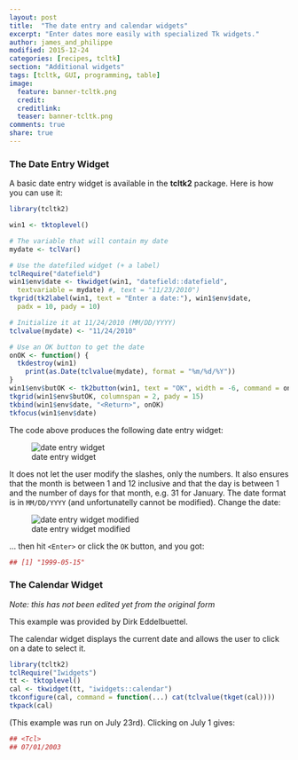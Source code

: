 ```yaml
---
layout: post
title:  "The date entry and calendar widgets"
excerpt: "Enter dates more easily with specialized Tk widgets."
author: james_and_philippe
modified: 2015-12-24
categories: [recipes, tcltk]
section: "Additional widgets"
tags: [tcltk, GUI, programming, table]
image:
  feature: banner-tcltk.png
  credit: 
  creditlink: 
  teaser: banner-tcltk.png
comments: true
share: true
---
```



### The Date Entry Widget

A basic date entry widget is available in the **tcltk2** package. Here is how you can use it:

```r
library(tcltk2)

win1 <- tktoplevel()

# The variable that will contain my date
mydate <- tclVar()

# Use the datefiled widget (+ a label)
tclRequire("datefield")
win1$env$date <- tkwidget(win1, "datefield::datefield",
  textvariable = mydate) #, text = "11/23/2010")
tkgrid(tk2label(win1, text = "Enter a date:"), win1$env$date,
  padx = 10, pady = 10)

# Initialize it at 11/24/2010 (MM/DD/YYYY)
tclvalue(mydate) <- "11/24/2010"

# Use an OK button to get the date
onOK <- function() {
  tkdestroy(win1)
    print(as.Date(tclvalue(mydate), format = "%m/%d/%Y"))
}
win1$env$butOK <- tk2button(win1, text = "OK", width = -6, command = onOK)
tkgrid(win1$env$butOK, columnspan = 2, pady = 15)
tkbind(win1$env$date, "<Return>", onOK)
tkfocus(win1$env$date)
```

The code above produces the following date entry widget:

![date entry widget]({{ site.images }}/recipes-tcltk/date.png)

It does not let the user modify the slashes, only the numbers. It also ensures that the month is between 1 and 12 inclusive and that the day is between 1 and the number of days for that month, e.g. 31 for January. The date format is in `MM/DD/YYYY` (and unfortunatelly cannot be modified). Change the date:

![date entry widget modified]({{ site.images }}/recipes-tcltk/date2.png)

... then hit `<Enter>` or click the `OK` button, and you got:

```r
## [1] "1999-05-15"
```


### The Calendar Widget

_Note: this has not been edited yet from the original form_

This example was provided by Dirk Eddelbuettel.

The calendar widget displays the current date and allows the user to click on a date to select it.

```r
library(tcltk2)
tclRequire("Iwidgets")
tt <- tktoplevel()
cal <- tkwidget(tt, "iwidgets::calendar")
tkconfigure(cal, command = function(...) cat(tclvalue(tkget(cal))))
tkpack(cal)
```

(This example was run on July 23rd). Clicking on July 1 gives:

```r
## <Tcl>
## 07/01/2003
```
